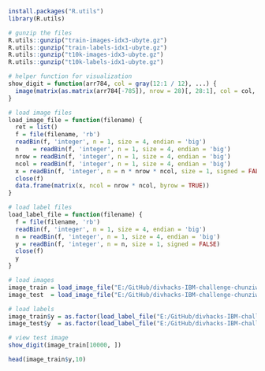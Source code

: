 
```r
install.packages("R.utils")
library(R.utils)
```

```r
# gunzip the files
R.utils::gunzip("train-images-idx3-ubyte.gz")
R.utils::gunzip("train-labels-idx1-ubyte.gz")
R.utils::gunzip("t10k-images-idx3-ubyte.gz")
R.utils::gunzip("t10k-labels-idx1-ubyte.gz")
```

```r
# helper function for visualization
show_digit = function(arr784, col = gray(12:1 / 12), ...) {
  image(matrix(as.matrix(arr784[-785]), nrow = 28)[, 28:1], col = col, ...)
}
```

```r
# load image files
load_image_file = function(filename) {
  ret = list()
  f = file(filename, 'rb')
  readBin(f, 'integer', n = 1, size = 4, endian = 'big')
  n    = readBin(f, 'integer', n = 1, size = 4, endian = 'big')
  nrow = readBin(f, 'integer', n = 1, size = 4, endian = 'big')
  ncol = readBin(f, 'integer', n = 1, size = 4, endian = 'big')
  x = readBin(f, 'integer', n = n * nrow * ncol, size = 1, signed = FALSE)
  close(f)
  data.frame(matrix(x, ncol = nrow * ncol, byrow = TRUE))
}
```

```r
# load label files
load_label_file = function(filename) {
  f = file(filename, 'rb')
  readBin(f, 'integer', n = 1, size = 4, endian = 'big')
  n = readBin(f, 'integer', n = 1, size = 4, endian = 'big')
  y = readBin(f, 'integer', n = n, size = 1, signed = FALSE)
  close(f)
  y
}
```

```r
# load images
image_train = load_image_file("E:/GitHub/divhacks-IBM-challenge-chunziwang/data/train-images-idx3-ubyte")
image_test  = load_image_file("E:/GitHub/divhacks-IBM-challenge-chunziwang/data/t10k-images-idx3-ubyte")

# load labels
image_train$y = as.factor(load_label_file("E:/GitHub/divhacks-IBM-challenge-chunziwang/data/train-labels-idx1-ubyte"))
image_test$y  = as.factor(load_label_file("E:/GitHub/divhacks-IBM-challenge-chunziwang/data/t10k-labels-idx1-ubyte"))

# view test image
show_digit(image_train[10000, ])
```

```r
head(image_train$y,10)
```


